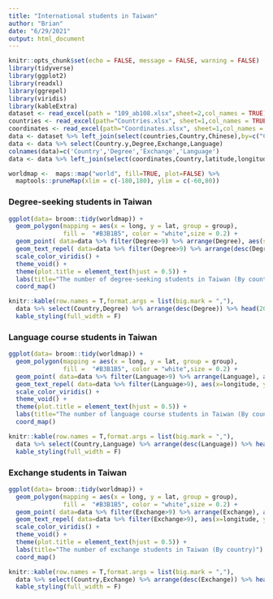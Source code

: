 ```yaml
---
title: "International students in Taiwan"
author: "Brian"
date: "6/29/2021"
output: html_document
---
```


```r
knitr::opts_chunk$set(echo = FALSE, message = FALSE, warning = FALSE)
library(tidyverse)
library(ggplot2)
library(readxl)
library(ggrepel)
library(viridis)
library(kableExtra)
dataset <- read_excel(path = "109_ab108.xlsx",sheet=2,col_names = TRUE)
countries <- read_excel(path="Countries.xlsx", sheet=1,col_names = TRUE)
coordinates <- read_excel(path="Coordinates.xlsx", sheet=1,col_names = TRUE)
data <- dataset %>% left_join(select(countries,Country,Chinese),by=c("Country"="Chinese"))
data <- data %>% select(Country.y,Degree,Exchange,Language)
colnames(data)=c('Country','Degree','Exchange','Language')
data <- data %>% left_join(select(coordinates,Country,latitude,longitude),coordinates,by='Country')

worldmap <-  maps::map("world", fill=TRUE, plot=FALSE) %>%
  maptools::pruneMap(xlim = c(-180,180), ylim = c(-60,80))
```

### Degree-seeking students in Taiwan

```r
ggplot(data= broom::tidy(worldmap)) + 
  geom_polygon(mapping = aes(x = long, y = lat, group = group), 
               fill =  "#B3B1B5", color = "white",size = 0.2) +
  geom_point( data=data %>% filter(Degree>9) %>% arrange(Degree), aes(size=Degree, color=Degree, x=longitude, y=latitude)) +
  geom_text_repel( data=data %>% filter(Degree>9) %>% arrange(desc(Degree)), aes(x=longitude, y=latitude, label=paste(Country,Degree)), size=2) +
  scale_color_viridis() +
  theme_void() +
  theme(plot.title = element_text(hjust = 0.5)) +
  labs(title="The number of degree-seeking students in Taiwan (By country)") +
  coord_map()

```

```r
knitr::kable(row.names = T,format.args = list(big.mark = ","),
  data %>% select(Country,Degree) %>% arrange(desc(Degree)) %>% head(20)) %>%
  kable_styling(full_width = F)
```

### Language course students in Taiwan

```r
ggplot(data= broom::tidy(worldmap)) + 
  geom_polygon(mapping = aes(x = long, y = lat, group = group), 
               fill =  "#B3B1B5", color = "white",size = 0.2) +
  geom_point( data=data %>% filter(Language>9) %>% arrange(Language), aes(size=Degree, color=Language, x=longitude, y=latitude)) +
  geom_text_repel( data=data %>% filter(Language>9), aes(x=longitude, y=latitude, label=paste(Country,Language)), size=2) +
  scale_color_viridis() +
  theme_void() +
  theme(plot.title = element_text(hjust = 0.5)) +
  labs(title="The number of language course students in Taiwan (By country)") +
  coord_map()

```

```r
knitr::kable(row.names = T,format.args = list(big.mark = ","),
  data %>% select(Country,Language) %>% arrange(desc(Language)) %>% head(20)) %>%
  kable_styling(full_width = F)
```

### Exchange students in Taiwan

```r
ggplot(data= broom::tidy(worldmap)) + 
  geom_polygon(mapping = aes(x = long, y = lat, group = group), 
               fill =  "#B3B1B5", color = "white",size = 0.2) +
  geom_point( data=data %>% filter(Exchange>9) %>% arrange(Exchange), aes(size=Degree, color=Exchange, x=longitude, y=latitude)) +
  geom_text_repel( data=data %>% filter(Exchange>9), aes(x=longitude, y=latitude, label=paste(Country,Exchange)), size=2) +
  scale_color_viridis() +
  theme_void() +
  theme(plot.title = element_text(hjust = 0.5)) +
  labs(title="The number of exchange students in Taiwan (By country)") +
  coord_map()

```

```r
knitr::kable(row.names = T,format.args = list(big.mark = ","),
  data %>% select(Country,Exchange) %>% arrange(desc(Exchange)) %>% head(20)) %>%
  kable_styling(full_width = F)
```
